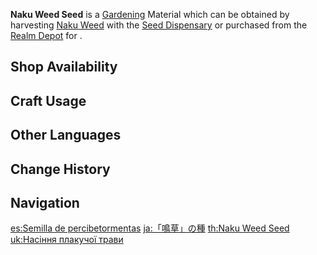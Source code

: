 {{About|the gardening material|the quest item|Naku Weed Seed (Quest Item)}}
{{Item Infobox
|id           = 130015
|image        = Item Naku Weed Seed.png
|type         = Gardening Materials
|group        = Luxuriant Glebe
|invCategory  = Seed Dispensary
|description  = A seed obtained from the [[Seed Dispensary]]. A quality seed full of life, just waiting to be planted in the fields of the Realm Within. After some time, it will grow into a [[Naku Weed]].
|source1      = Harvesting [[Naku Weed]] with the [[Seed Dispensary]]
|source2      = [[Serenitea Pot/Realm Depot|Realm Depot]]
}}
'''Naku Weed Seed''' is a [[Gardening]] Material which can be obtained by harvesting [[Naku Weed]] with the [[Seed Dispensary]] or purchased from the [[Realm Depot]] for {{Item|Realm Currency|30|x=5}}.

==Shop Availability==
{{Shop Availability|currency=Realm Currency}}

==Craft Usage==
{{Craft Usage}}

==Other Languages==
{{Other Languages
|en      = Naku Weed Seed
|zhs     = 「鸣草」的种子
|zhs_rm  = "Míngcǎo" de Zhǒngzǐ
|zht     = 「鳴草」的種子
|zht_rm  = "Míngcǎo" de Zhǒngzǐ
|zh_tl   = "Naku Weed"'s Seed
|ja      = 「鳴草」の種
|ja_rm   = "Nagusa" no Tane
|ja_tl   = "Cry Grass" Seed
|ko      = 「울림풀」 씨앗
|ko_rm   = "Ullim-pul" Ssiat
|ko_tl   = "Cry Grass" Seed
|es      = Semilla de percibetormentas
|es_tl   = Stormperceiver Seed
|fr      = Graine d'herbe à sanglots
|fr_tl   = Sob Grass Seed
|ru      = Семена наку
|ru_tl   = Naku Seeds
|th      = Naku Weed Seed
|vi      = Hạt Giống Cỏ Naku
|vi_tl   = Naku Grass Seed
|de      = Samen vom Naku-Kraut
|de_tl   = Seed(s) From The Naku Weed
|id      = Naku Weed Seed
|pt      = Semente de Erva Naku
|pt_tl   = 
|tr      = Gözyaşı Otu Tohumu
|tr_tl   = 
|it      = Semi d'Erba del pianto
|it_tl   = Cry Grass Seeds
}}

==Change History==
{{Change History|2.0}}

==Navigation==
{{Material Navbox|type=Gardening Materials}}

[[es:Semilla de percibetormentas]]
[[ja:「鳴草」の種]]
[[th:Naku Weed Seed]]
[[uk:Насіння плакучої трави]]